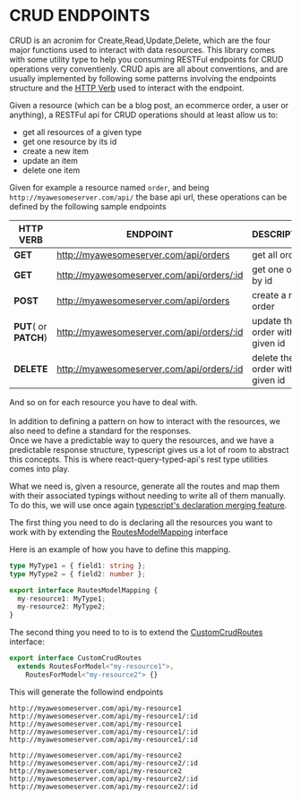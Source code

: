 # CRUD ENDPOINTS

CRUD is an acronim for Create,Read,Update,Delete, which are the four major functions used to interact with data resources.
This library comes with some utility type to help you consuming RESTFul endpoints for CRUD operations very conventienly.
CRUD apis are all about conventions, and are usually implemented by following some patterns involving the endpoints structure and the [HTTP Verb](https://developer.mozilla.org/en-US/docs/Web/HTTP/Methods) used to interact with the endpoint.

Given a resource (which can be a blog post, an ecommerce order, a user or anything), a RESTFul api for CRUD operations should at least allow us to:

- get all resources of a given type
- get one resource by its id
- create a new item
- update an item
- delete one item

Given for example a resource named `order`, and being `http://myawesomeserver.com/api/` the base api url, these operations can be defined by the following sample endpoints<br />

| HTTP VERB              | ENDPOINT                                  | DESCRIPTION                        |
| ---------------------- | ----------------------------------------- | ---------------------------------- |
| **GET**                | http://myawesomeserver.com/api/orders     | get all orders                     |
| **GET**                | http://myawesomeserver.com/api/orders/:id | get one orer by id                 |
| **POST**               | http://myawesomeserver.com/api/orders     | create a new order                 |
| **PUT**( or **PATCH**) | http://myawesomeserver.com/api/orders/:id | update the order with the given id |
| **DELETE**             | http://myawesomeserver.com/api/orders/:id | delete the order with the given id |

And so on for each resource you have to deal with. <br/><br/>
In addition to defining a pattern on how to interact with the resources, we also need to define a standard for the responses.<br/>
Once we have a predictable way to query the resources, and we have a predictable response structure, typescript gives us a lot of room to abstract this concepts.
This is where react-query-typed-api's rest type utilities comes into play.

What we need is, given a resource, generate all the routes and map them with their associated typings without needing to write all of them manually.
To do this, we will use once again [typescript's declaration merging feature](https://www.typescriptlang.org/docs/handbook/declaration-merging.html).

The first thing you need to do is declaring all the resources you want to work with by extending the [RoutesModelMapping](/docs/api/interfaces/crud.RoutesModelMapping) interface

Here is an example of how you have to define this mapping.

```typescript
type MyType1 = { field1: string };
type MyType2 = { field2: number };

export interface RoutesModelMapping {
  my-resource1: MyType1;
  my-resource2: MyType2;
}
```

The second thing you need to to is to extend the [CustomCrudRoutes](/docs/api/interfaces/crud.CustomCrudRoutes) interface:

```typescript
export interface CustomCrudRoutes
  extends RoutesForModel<"my-resource1">,
    RoutesForModel<"my-resource2"> {}
```

This will generate the followind endpoints

```
http://myawesomeserver.com/api/my-resource1
http://myawesomeserver.com/api/my-resource1/:id
http://myawesomeserver.com/api/my-resource1
http://myawesomeserver.com/api/my-resource1/:id
http://myawesomeserver.com/api/my-resource1/:id

http://myawesomeserver.com/api/my-resource2
http://myawesomeserver.com/api/my-resource2/:id
http://myawesomeserver.com/api/my-resource2
http://myawesomeserver.com/api/my-resource2/:id
http://myawesomeserver.com/api/my-resource2/:id
```

